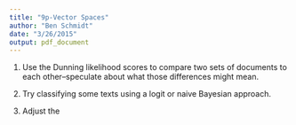 ```yaml
---
title: "9p-Vector Spaces"
author: "Ben Schmidt"
date: "3/26/2015"
output: pdf_document
---
```



1. Use the Dunning likelihood scores to compare two sets of documents to each other--speculate about what those differences might mean.



2. Try classifying some texts using a logit or naive Bayesian approach.


3. Adjust the 